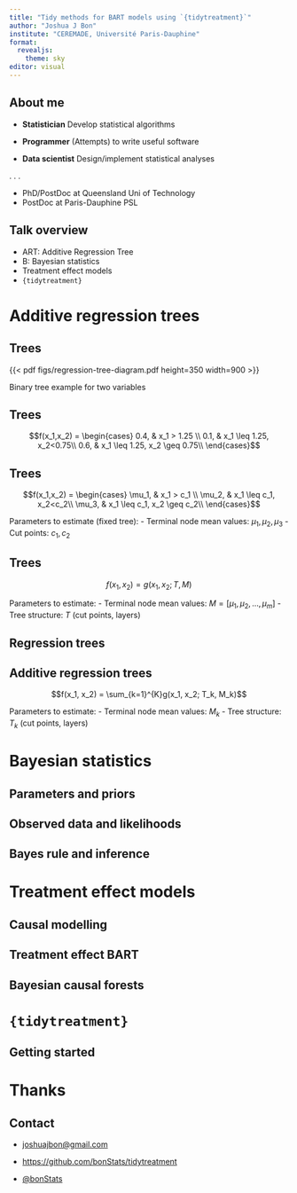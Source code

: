 ```yaml
---
title: "Tidy methods for BART models using `{tidytreatment}`"
author: "Joshua J Bon"
institute: "CEREMADE, Université Paris-Dauphine"
format:
  revealjs: 
    theme: sky
editor: visual
---
```


## About me

- **Statistician** Develop statistical algorithms

- **Programmer** (Attempts) to write useful software

- **Data scientist** Design/implement statistical analyses

. . .

- PhD/PostDoc at Queensland Uni of Technology
- PostDoc at Paris-Dauphine PSL

## Talk overview

- ART: Additive Regression Tree
- B: Bayesian statistics
- Treatment effect models
- `{tidytreatment}`

# Additive regression trees

## Trees

{{< pdf figs/regression-tree-diagram.pdf height=350 width=900 >}}

Binary tree example for two variables

## Trees

$$f(x_1,x_2) = \begin{cases}
0.4, & x_1 > 1.25 \\
0.1, & x_1 \leq 1.25, x_2<0.75\\
0.6, & x_1 \leq 1.25, x_2 \geq 0.75\\
\end{cases}$$

## Trees

$$f(x_1,x_2) = \begin{cases}
\mu_1, & x_1 > c_1 \\
\mu_2, & x_1 \leq c_1, x_2<c_2\\
\mu_3, & x_1 \leq c_1, x_2 \geq c_2\\
\end{cases}$$

Parameters to estimate (fixed tree):
- Terminal node mean values: $\mu_1, \mu_2, \mu_3$
- Cut points: $c_1, c_2$

## Trees

$$f(x_1, x_2) = g(x_1, x_2; T, M)$$

Parameters to estimate:
- Terminal node mean values: $M = [\mu_1, \mu_2, \ldots, \mu_m]$
- Tree structure: $T$ (cut points, layers)

## Regression trees

## Additive regression trees

$$f(x_1, x_2) = \sum_{k=1}^{K}g(x_1, x_2; T_k, M_k)$$

Parameters to estimate:
- Terminal node mean values: $M_k$
- Tree structure: $T_k$ (cut points, layers)

# Bayesian statistics

## Parameters and priors

## Observed data and likelihoods

## Bayes rule and inference

# Treatment effect models

## Causal modelling

## Treatment effect BART

## Bayesian causal forests

# `{tidytreatment}`

## Getting started

## 

# Thanks

## Contact


- [joshuajbon@gmail.com](mailto:joshuajbon@gmail.com)

- <https://github.com/bonStats/tidytreatment>

- [@bonStats](https://twitter.com/bonStats)
